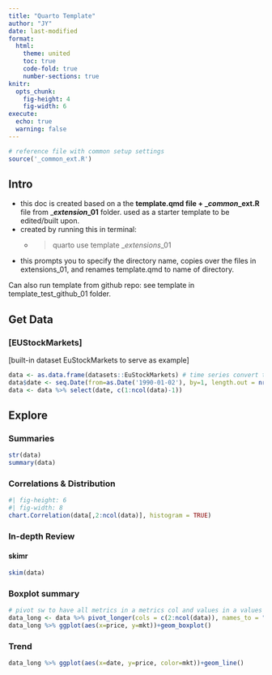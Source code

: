 ```yaml
---
title: "Quarto Template"
author: "JY"
date: last-modified
format: 
  html:
    theme: united
    toc: true
    code-fold: true
    number-sections: true
knitr:
  opts_chunk:
    fig-height: 4
    fig-width: 6
execute: 
  echo: true
  warning: false
---
```


```r
# reference file with common setup settings
source('_common_ext.R')
```

## Intro

-   this doc is created based on a the **template.qmd file + \_*common*\_ext.R** file from \_***extension*****\_01** folder. used as a starter template to be edited/built upon.
-   created by running this in terminal:
    -   <div>

        > quarto use template \_*extensions*\_01

        </div>
-   this prompts you to specify the directory name, copies over the files in extensions_01, and renames template.qmd to name of directory.

::: callout-note
Can also run template from github repo: see template in template_test_github_01 folder.
:::

## Get Data

### \[EUStockMarkets\]

\[built-in dataset EuStockMarkets to serve as example\]

```r
data <- as.data.frame(datasets::EuStockMarkets) # time series convert to df
data$date <- seq.Date(from=as.Date('1990-01-02'), by=1, length.out = nrow(data))
data <- data %>% select(date, c(1:ncol(data)-1))
```

## Explore

### Summaries

```r
str(data)
summary(data)
```

### Correlations & Distribution

```r
#| fig-height: 6
#| fig-width: 8
chart.Correlation(data[,2:ncol(data)], histogram = TRUE)
```

### In-depth Review

#### skimr

```r
skim(data)
```

### Boxplot summary

```r
# pivot sw to have all metrics in a metrics col and values in a values col
data_long <- data %>% pivot_longer(cols = c(2:ncol(data)), names_to = "mkt", values_to = "price")
data_long %>% ggplot(aes(x=price, y=mkt))+geom_boxplot()
```

### Trend

```r
data_long %>% ggplot(aes(x=date, y=price, color=mkt))+geom_line()
```
